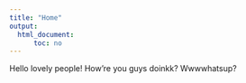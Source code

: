 ```yaml
---
title: "Home"
output:
  html_document:
      toc: no
---
```


Hello lovely people! How're you guys doinkk? Wwwwhatsup?